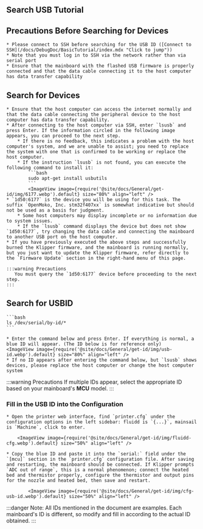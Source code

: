 ## Search USB Tutorial

## Precautions Before Searching for Devices

    * Please connect to SSH before searching for the USB ID ([Connect to SSH](/docs/DebugDoc/BasicTutorial/index.mdx "Click to jump"))
    * Note that you must log in to SSH via the network rather than via serial port
    * Ensure that the mainboard with the flashed USB firmware is properly connected and that the data cable connecting it to the host computer has data transfer capability

## Search for Devices
    * Ensure that the host computer can access the internet normally and that the data cable connecting the peripheral device to the host computer has data transfer capability.
    * After connecting to the host computer via SSH, enter `lsusb` and press Enter. If the information circled in the following image appears, you can proceed to the next step.
        * If there is no feedback, this indicates a problem with the host computer's system, and we are unable to assist; you need to replace the system with one that is confirmed to be working or replace the host computer.
        * If the instruction `lsusb` is not found, you can execute the following command to install it:
            ```bash
            sudo apt-get install usbutils
            ```
            <ImageView image={require('@site/docs/General/get-id/img/6177.webp').default} size="80%" align="left" /> 
    * `1d50:6177` is the device you will be using for this task. The suffix `OpenMoko, Inc. stm32f407xx` is somewhat indicative but should not be used as a basis for judgment.
        * Some host computers may display incomplete or no information due to system issues.
        * If the `lsusb` command displays the device but does not show `1d50:6177`, try changing the data cable and connecting the mainboard to another USB port on the host computer.
    * If you have previously executed the above steps and successfully burned the Klipper firmware, and the mainboard is running normally, but you just want to update the Klipper firmware, refer directly to the `Firmware Update` section in the right-hand menu of this page.

    :::warning Precautions
       You must query the `1d50:6177` device before proceeding to the next step.
    :::

## Search for USBID

    ```bash
    ls /dev/serial/by-id/*
    ```

    * Enter the command below and press Enter. If everything is normal, a blue ID will appear. (The ID below is for reference only)
    <ImageView image={require('@site/docs/General/get-id/img/usb-id.webp').default} size="80%" align="left" />
    * If no ID appears after entering the command below, but `lsusb` shows devices, please replace the host computer or change the host computer system

:::warning Precautions
If multiple IDs appear, select the appropriate ID based on your mainboard's **MCU** model.
:::

### Fill in the USB ID into the Configuration

    * Open the printer web interface, find `printer.cfg` under the configuration options in the left sidebar: fluidd is `{...}`, mainsail is `Machine`, click to enter.

        <ImageView image={require('@site/docs/General/get-id/img/fluidd-cfg.webp').default} size="50%" align="left" />

    * Copy the blue ID and paste it into the `serial:` field under the `[mcu]` section in the `printer.cfg` configuration file. After saving and restarting, the mainboard should be connected. If Klipper prompts `ADC out of range`, this is a normal phenomenon; connect the heated bed and thermistor properly, configure the thermistor and output pins for the nozzle and heated bed, then save and restart.

            <ImageView image={require('@site/docs/General/get-id/img/cfg-usb-id.webp').default} size="50%" align="left" />

:::danger
Note: All IDs mentioned in the document are examples. Each mainboard's ID is different, so modify and fill in according to the actual ID obtained.
:::